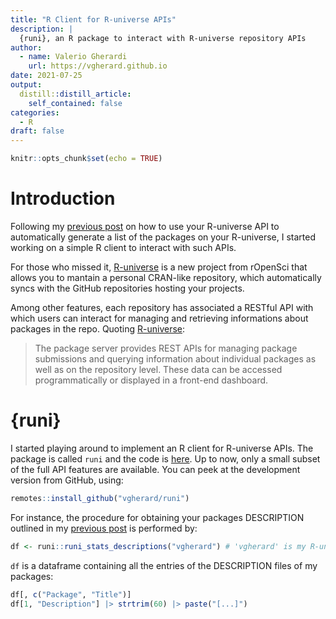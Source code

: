 ```yaml
---
title: "R Client for R-universe APIs"
description: |
  {runi}, an R package to interact with R-universe repository APIs
author:
  - name: Valerio Gherardi
    url: https://vgherard.github.io
date: 2021-07-25
output:
  distill::distill_article:
    self_contained: false
categories:
  - R
draft: false
---
```



```r
knitr::opts_chunk$set(echo = TRUE)
```

# Introduction

Following my [previous post](https://vgherard.github.io/posts/2021-07-21-automatically-resume-your-r-package-portfolio-using-the-r-universe-api/) on how to use your R-universe API to automatically generate a list of the packages on your R-universe, I started working on a simple R client to interact with such APIs.

For those who missed it, [R-universe](https://ropensci.org/r-universe/) is a new project from rOpenSci that allows you to mantain a personal CRAN-like repository, which automatically syncs with the GitHub repositories hosting your projects.

Among other features, each repository has associated a RESTful API with which users can interact for managing and retrieving informations about packages in the repo. Quoting [R-universe](https://ropensci.org/r-universe/):

> The package server provides REST APIs for managing package submissions and querying information about individual packages as well as on the repository level. These data can be accessed programmatically or displayed in a front-end dashboard.

# {runi}

I started playing around to implement an R client for R-universe APIs. The package is called `runi` and the code is [here](https://github.com/vgherard/runi). Up to now, only a small subset of the full API features are available. You can peek at the development version from GitHub, using:

``` r
remotes::install_github("vgherard/runi")
```

For instance, the procedure for obtaining your packages DESCRIPTION outlined in 
my [previous post](https://vgherard.github.io/posts/2021-07-21-automatically-resume-your-r-package-portfolio-using-the-r-universe-api/) is performed by:

```r
df <- runi::runi_stats_descriptions("vgherard") # 'vgherard' is my R-universe name.
```

`df` is a dataframe containing all the entries of the DESCRIPTION files of my packages:

```r
df[, c("Package", "Title")]
df[1, "Description"] |> strtrim(60) |> paste("[...]")
```

 
